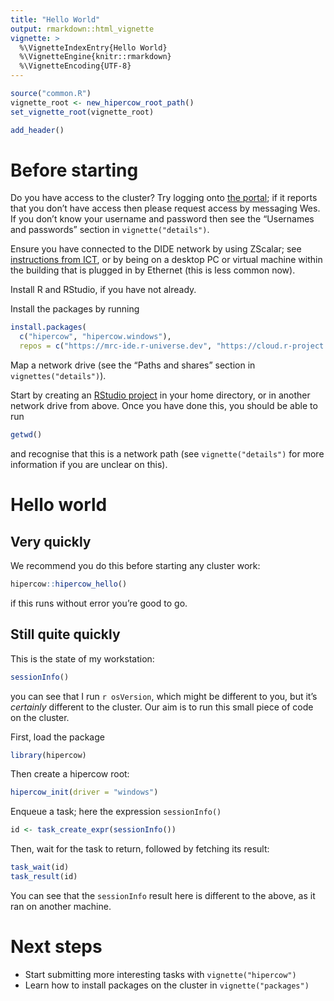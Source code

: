 ```yaml
---
title: "Hello World"
output: rmarkdown::html_vignette
vignette: >
  %\VignetteIndexEntry{Hello World}
  %\VignetteEngine{knitr::rmarkdown}
  %\VignetteEncoding{UTF-8}
---
```


```r
source("common.R")
vignette_root <- new_hipercow_root_path()
set_vignette_root(vignette_root)
```

```r
add_header()
```

# Before starting

Do you have access to the cluster?  Try logging onto [the portal](https://mrcdata.dide.ic.ac.uk/hpc/index.php); if it reports that you don't have access then please request access by messaging Wes.  If you don't know your username and password then see the "Usernames and passwords" section in `vignette("details")`.

Ensure you have connected to the DIDE network by using ZScalar; see [instructions from ICT](https://www.imperial.ac.uk/admin-services/ict/self-service/connect-communicate/remote-access/unified-access/), or by being on a desktop PC or virtual machine within the building that is plugged in by Ethernet (this is less common now).

Install R and RStudio, if you have not already.

Install the packages by running

```r
install.packages(
  c("hipercow", "hipercow.windows"),
  repos = c("https://mrc-ide.r-universe.dev", "https://cloud.r-project.org"))
```

Map a network drive (see the "Paths and shares" section in `vignettes("details")`).

Start by creating an [RStudio project](https://support.posit.co/hc/en-us/articles/200526207-Using-RStudio-Projects) in your home directory, or in another network drive from above.  Once you have done this, you should be able to run

```r
getwd()
```

and recognise that this is a network path (see `vignette("details")` for more information if you are unclear on this).

# Hello world

## Very quickly

We recommend you do this before starting any cluster work:

```r
hipercow::hipercow_hello()
```

if this runs without error you're good to go.

## Still quite quickly

This is the state of my workstation:

```r
sessionInfo()
```

you can see that I run `r osVersion`, which might be different to you, but it's *certainly* different to the cluster. Our aim is to run this small piece of code on the cluster.

First, load the package

```r
library(hipercow)
```

Then create a hipercow root:

```r
hipercow_init(driver = "windows")
```

Enqueue a task; here the expression `sessionInfo()`

```r
id <- task_create_expr(sessionInfo())
```

Then, wait for the task to return, followed by fetching its result:

```r
task_wait(id)
task_result(id)
```

You can see that the `sessionInfo` result here is different to the above, as it ran on another machine.

# Next steps

* Start submitting more interesting tasks with `vignette("hipercow")`
* Learn how to install packages on the cluster in `vignette("packages")`
